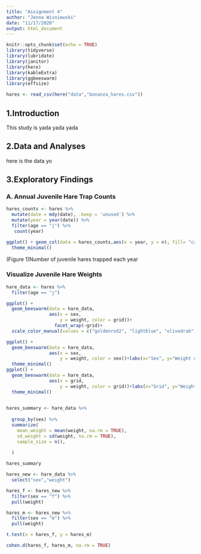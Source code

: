 ```yaml
---
title: "Assignment 4"
author: "Jenna Wisniewski"
date: "11/17/2020"
output: html_document
---
```


```r
knitr::opts_chunk$set(echo = TRUE)
library(tidyverse)
library(lubridate)
library(janitor)
library(here)
library(kableExtra)
library(ggbeeswarm)
library(effsize)
```


```r
hares <- read_csv(here("data","bonanza_hares.csv"))
```
## 1.Introduction 
This study is yada yada yada

## 2.Data and Analyses
here is the data yo

## 3.Exploratory Findings

### A. Annual Juvenile Hare Trap Counts
```r
hares_counts <- hares %>% 
  mutate(date = mdy(date), .keep = 'unused') %>% 
  mutate(year = year(date)) %>% 
  filter(age == "j") %>% 
   count(year)

ggplot() + geom_col(data = hares_counts,aes(x = year, y = n), fill= "cadetblue4") + scale_x_continuous(breaks = c(1999, 2001, 2003, 2005, 2007, 2009, 2011))+labs(x="Year", y="Number of juvenile hare trappings")+
  theme_minimal()


```
(Figure 1)Number of juvenile hares trapped each year

### Visualize Juvenile Hare Weights

```r
hare_data <- hares %>% 
  filter(age == "j") 

ggplot() +
  geom_beeswarm(data = hare_data, 
                aes(x = sex, 
                    y = weight, color = grid))+
                  facet_wrap(~grid)+
  scale_color_manual(values = c("goldenrod2", "lightblue", "olivedrab"))

```


```r


ggplot() +
  geom_beeswarm(data = hare_data, 
                aes(x = sex, 
                    y = weight, color = sex))+labs(x="Sex", y="Weight of Juveniles")+
  theme_minimal()
ggplot() +
  geom_beeswarm(data = hare_data, 
                aes(x = grid, 
                    y = weight, color = grid))+labs(x="Grid", y="Weight of Juveniles")+
  theme_minimal()
 

```
```r


hares_summary <- hare_data %>% 
  
  group_by(sex) %>% 
  summarize(
    mean_weight = mean(weight, na.rm = TRUE),
    sd_weight = sd(weight, na.rm = TRUE),
    sample_size = n(),
  
  )

hares_summary
```
```r
hares_new <- hare_data %>% 
  select("sex","weight")

hares_f <- hares_new %>% 
  filter(sex == "f") %>% 
  pull(weight)

hares_m <- hares_new %>% 
  filter(sex == "m") %>% 
  pull(weight)
```


```r
t.test(x = hares_f, y = hares_m)

```
```r
cohen.d(hares_f, hares_m, na.rm = TRUE)
```

